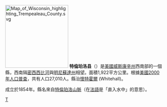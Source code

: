 {{noteTA
|T=zh-hans:特伦珀洛县 (威斯康星州);zh-hk:特倫珀洛縣 (威斯康辛州);zh-tw:特倫珀洛郡 (威斯康辛州);
|1=zh-hans:县;zh-hk:縣;zh-tw:郡;
}}
[[File:Map_of_Wisconsin_highlighting_Trempealeau_County.svg|200px]]
'''特倫珀洛县'''（{{lang-en|Trempealeau County}}）是[[美國|美國]][[威斯康辛州|威斯康辛州]]西南部的一個縣，西南隔[[密西西比河|密西西比河]]與[[明尼蘇達州|明尼蘇達州]]相望。面積1,922平方公里。根據[[美國2000年人口普查|美國2000年人口普查]]，共有人口27,010人。縣治[[懷特霍爾_(威斯康辛州)|懷特霍爾]] (Whitehall)。

成立於1854年。縣名來自[[特倫珀洛山脈|特倫珀洛山脈]]（在[[法語|法語]]是「直入水中」的意思）。
{{Wisconsin-stub}}

[[Category:威斯康辛州行政区划|T]]